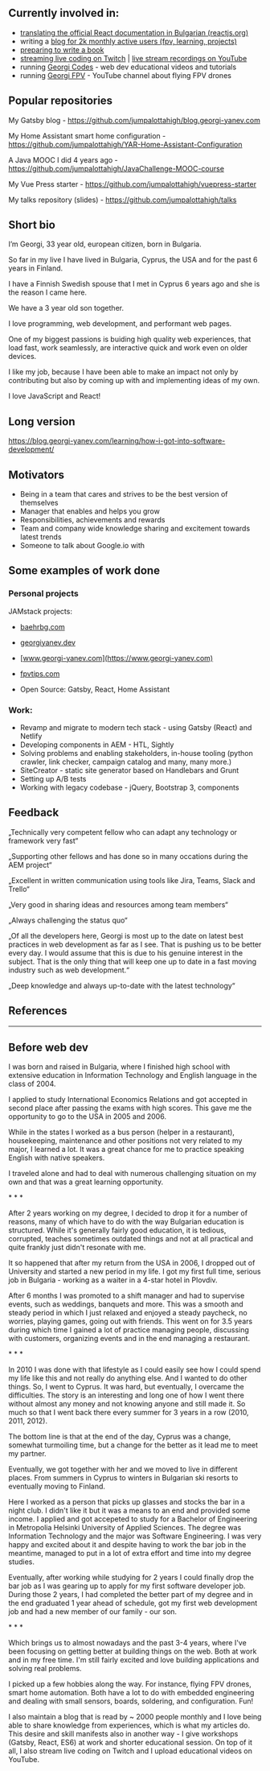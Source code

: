 
<Layout>

<Container>

## Currently involved in:

- [translating the official React documentation in Bulgarian (reactjs.org)](https://github.com/reactjs/bg.reactjs.org/pulls?q=is%3Apr+author%3Ajumpalottahigh)
- writing a [blog for 2k monthly active users (fpv, learning, projects)](https://blog.georgi-yanev.com/)
- [preparing to write a book](https://blog.georgi-yanev.com/learning/writing-a-book/)
- [streaming live coding on Twitch](https://www.twitch.tv/jumpalottahigh) | [live stream recordings on YouTube](https://www.youtube.com/watch?v=mHGRlBs0KYs&list=PLxuusHIzi2UozF9QH2h4WAAYGc1AIP2X2&index=39)
- running [Georgi Codes](https://www.youtube.com/channel/UCHH7NUqRBkcCUnfT9e60xPw/videos) - web dev educational videos and tutorials
- running [Georgi FPV](https://www.youtube.com/channel/UC2gwYMcfb0Oz_fl9W1uTV2Q/videos) - YouTube channel about flying FPV drones

## Popular repositories

My Gatsby blog - https://github.com/jumpalottahigh/blog.georgi-yanev.com

My Home Assistant smart home configuration - https://github.com/jumpalottahigh/YAR-Home-Assistant-Configuration

A Java MOOC I did 4 years ago - https://github.com/jumpalottahigh/JavaChallenge-MOOC-course

My Vue Press starter - https://github.com/jumpalottahigh/vuepress-starter

My talks repository (slides) - https://github.com/jumpalottahigh/talks

## Short bio

I’m Georgi, 33 year old, european citizen, born in Bulgaria.

So far in my live I have lived in Bulgaria, Cyprus, the USA and for the past 6 years in Finland.

I have a Finnish Swedish spouse that I met in Cyprus 6 years ago and she is the reason I came here.

We have a 3 year old son together.

I love programming, web development, and performant web pages.

One of my biggest passions is buiding high quality web experiences, that load fast, work seamlessly, are interactive quick and work even on older devices.

I like my job, because I have been able to make an impact not only by contributing but also by coming up with and implementing ideas of my own.

I love JavaScript and React!

## Long version

https://blog.georgi-yanev.com/learning/how-i-got-into-software-development/

## Motivators

- Being in a team that cares and strives to be the best version of themselves
- Manager that enables and helps you grow
- Responsibilities, achievements and rewards
- Team and company wide knowledge sharing and excitement towards latest trends
- Someone to talk about Google.io with

## Some examples of work done

### Personal projects

JAMstack projects:

- [baehrbg.com](https://www.baehrbg.com)
- [georgiyanev.dev](https://georgiyanev.dev)
- [www.georgi-yanev.com](https://www.georgi-yanev.com)
- [fpvtips.com](https://www.fpvtips.com)

- Open Source: Gatsby, React, Home Assistant

### Work:

- Revamp and migrate to modern tech stack - using Gatsby (React) and Netlify
- Developing components in AEM - HTL, Sightly
- Solving problems and enabling stakeholders, in-house tooling (python crawler, link checker, campaign catalog and many, many more.)
- SiteCreator - static site generator based on Handlebars and Grunt
- Setting up A/B tests
- Working with legacy codebase - jQuery, Bootstrap 3, components

## Feedback

&bdquo;Technically very competent fellow who can adapt any technology or framework very fast&ldquo;

&bdquo;Supporting other fellows and has done so in many occations during the AEM project&ldquo;

&bdquo;Excellent in written communication using tools like Jira, Teams, Slack and Trello&ldquo;

&bdquo;Very good in sharing ideas and resources among team members&ldquo;

&bdquo;Always challenging the status quo&ldquo;

&bdquo;Of all the developers here, Georgi is most up to the date on latest best practices in web development as far as I see. That is pushing us to be better every day. I would assume that this is due to his genuine interest in the subject. That is the only thing that will keep one up to date in a fast moving industry such as web development.&ldquo;

&bdquo;Deep knowledge and always up-to-date with the latest technology&ldquo;

## References

<References />

---

## Before web dev

I was born and raised in Bulgaria, where I finished high school with extensive education in Information Technology and English language in the class of 2004.

I applied to study International Economics Relations and got accepted in second place after passing the exams with high scores. This gave me the opportunity to go to the USA in 2005 and 2006.

While in the states I worked as a bus person (helper in a restaurant), housekeeping, maintenance and other positions not very related to my major, I learned a lot. It was a great chance for me to practice speaking English with native speakers.

I traveled alone and had to deal with numerous challenging situation on my own and that was a great learning opportunity.

\* \* \*

After 2 years working on my degree, I decided to drop it for a number of reasons, many of which have to do with the way Bulgarian education is structured. While it's generally fairly good education, it is tedious, corrupted, teaches sometimes outdated things and not at all practical and quite frankly just didn't resonate with me.

It so happened that after my return from the USA in 2006, I dropped out of University and started a new period in my life. I got my first full time, serious job in Bulgaria - working as a waiter in a 4-star hotel in Plovdiv.

After 6 months I was promoted to a shift manager and had to supervise events, such as weddings, banquets and more. This was a smooth and steady period in which I just relaxed and enjoyed a steady paycheck, no worries, playing games, going out with friends. This went on for 3.5 years during which time I gained a lot of practice managing people, discussing with customers, organizing events and in the end managing a restaurant.

\* \* \*

In 2010 I was done with that lifestyle as I could easily see how I could spend my life like this and not really do anything else. And I wanted to do other things. So, I went to Cyprus. It was hard, but eventually, I overcame the difficulties. The story is an interesting and long one of how I went there without almost any money and not knowing anyone and still made it. So much so that I went back there every summer for 3 years in a row (2010, 2011, 2012).

The bottom line is that at the end of the day, Cyprus was a change, somewhat turmoiling time, but a change for the better as it lead me to meet my partner.

Eventually, we got together with her and we moved to live in different places. From summers in Cyprus to winters in Bulgarian ski resorts to eventually moving to Finland.

Here I worked as a person that picks up glasses and stocks the bar in a night club. I didn't like it but it was a means to an end and provided some income. I applied and got accepeted to study for a Bachelor of Engineering in Metropolia Helsinki University of Applied Sciences. The degree was Information Technology and the major was Software Engineering. I was very happy and excited about it and despite having to work the bar job in the meantime, managed to put in a lot of extra effort and time into my degree studies.

Eventually, after working while studying for 2 years I could finally drop the bar job as I was gearing up to apply for my first software developer job. During those 2 years, I had completed the better part of my degree and in the end graduated 1 year ahead of schedule, got my first web development job and had a new member of our family - our son.

\* \* \*

Which brings us to almost nowadays and the past 3-4 years, where I've been focusing on getting better at building things on the web. Both at work and in my free time. I'm still fairly excited and love building applications and solving real problems.

I picked up a few hobbies along the way. For instance, flying FPV drones, smart home automation. Both have a lot to do with embedded engineering and dealing with small sensors, boards, soldering, and configuration. Fun!

I also maintain a blog that is read by ~ 2000 people monthly and I love being able to share knowledge from experiences, which is what my articles do. This desire and skill manifests also in another way - I give workshops (Gatsby, React, ES6) at work and shorter educational session. On top of it all, I also stream live coding on Twitch and I upload educational videos on YouTube.

</Container>
</Layout>
